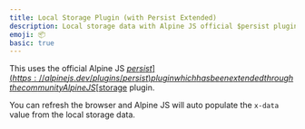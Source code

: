 ```yaml
---
title: Local Storage Plugin (with Persist Extended)
description: Local storage data with Alpine JS official $persist plugin with the $storage plugin which extends the functionality of the official plugin.
emoji: 📦
basic: true
---
```


This uses the official Alpine JS [$persist](https://alpinejs.dev/plugins/persist) plugin which has been extended through the community Alpine JS [$storage](https://github.com/markmead/alpinejs-persist-extended) plugin.

You can refresh the browser and Alpine JS will auto populate the `x-data` value from the local storage data.

<Example src="local-storage-plugin-extended" />
